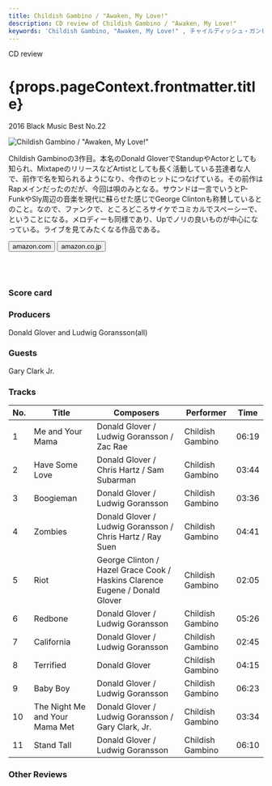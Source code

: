 ```yaml
---
title: Childish Gambino / "Awaken, My Love!"
description: CD review of Childish Gambino / "Awaken, My Love!"
keywords: 'Childish Gambino, "Awaken, My Love!"	, チャイルディッシュ・ガンビーノ, アウェイクン・マイ・ラブ！'
---
```





<p className="largeP">CD review</p>
<h1 className="h1--no--margin">{props.pageContext.frontmatter.title}</h1>
<p className="largeP"><Link to="/best50/2016/">2016 Black Music Best No.22</Link></p>

<Row  className="image-card-group">
	<Column colMd={"4"} colLg={"4"} noGutterMdLeft="">
       <ImageCard>

![Childish Gambino / "Awaken, My Love!"](../../images/cd/childishgambino1L.jpg) 

</ImageCard>
	</Column>
	<Column colMd={"8"} colLg={"8"} noGutterMdLeft="">
	<p>
	Childish Gambinoの3作目。本名のDonald GloverでStandupやActorとしても知られ、MixtapeのリリースなどArtistとしても長く活動している芸達者な人で、前作で名を知られるようになり、今作のヒットにつなげている。その前作はRapメインだったのだが、今回は唄のみとなる。サウンドは一言でいうとP-FunkやSly周辺の音楽を現代に蘇らせた感じでGeorge Clintonも称賛しているとのこと。なので、ファンクで、ところどころサイケでコミカルでスペーシーで、ということになる。メロディーも同様であり、Upでノリの良いものが中心になっている。ライブを見てみたくなる作品である。
	</p>
	<div>
	  <Button href="https://amzn.to/3anwY7u" kind="primary" size="small" renderIcon={ArrowUpRight24}>
      amazon.com
      </Button>
      <Button href="https://amzn.to/31MDpNs" kind="secondary" size="small" renderIcon={ArrowUpRight24}>
      amazon.co.jp
      </Button>
	</div>
	<a href="https://geo.music.apple.com/jp/album/awaken-my-love/1450975800?mt=1&app=music&ls=1&at=11lcug" style="display:inline-block;overflow:hidden;background:url(https://linkmaker.itunes.apple.com/ja-jp/lockup.svg?releaseDate=2016-12-02&kind=album&bubble=apple_music&style=mono-black) no-repeat;width:180px;height:45px;"></a>
	<a href="https://geo.music.apple.com/jp/album/awaken-my-love/1450975800?app=itunes&at=11lcug" style="display:inline-block;overflow:hidden;background:url(https://linkmaker.itunes.apple.com/ja-jp/badge-lrg.svg?releaseDate=2016-12-02T00:00:00Z&kind=album&bubble=itunes_music) no-repeat;width:140px;height:45px;"></a>
	</Column>
</Row>
<Row >
	<Column colMd={"4"} colLg={"4"} noGutterMdLeft="">
<div>
    <h3>Score card</h3>
	<SliderJS1 value="5" />
    <SliderJS2 value="4" />
	<SliderJS3 value="1" />
    <SliderJS4 value="9" />
</div>
</Column>
<Column colMd={"8"} colLg={"8"} noGutterMdLeft="">
<div>
<h3>Producers</h3>
<p>
Donald Glover and Ludwig Goransson(all)
</p>
<h3>Guests</h3>
<p>
Gary Clark Jr.
</p>
</div>
</Column>
</Row>

<h3>Tracks</h3>

| No. |	 Title                         |	 Composers                                                                 |	 Performer      | Time  |
| --- |	------------------------------ | --------------------------------------------------------------------------- | ---------------- | ----- |
| 1	  |	Me and Your Mama               | Donald Glover / Ludwig Goransson / Zac Rae                                  | Childish Gambino | 06:19 |
| 2	  |	Have Some Love                 | Donald Glover / Chris Hartz / Sam Subarman                                  | Childish Gambino | 03:44 |
| 3	  |	Boogieman                      | Donald Glover / Ludwig Goransson                                            | Childish Gambino | 03:36 |
| 4	  |	Zombies                        | Donald Glover / Ludwig Goransson / Chris Hartz / Ray Suen                   | Childish Gambino | 04:41 |
| 5	  |	Riot                           | George Clinton / Hazel Grace Cook / Haskins Clarence Eugene / Donald Glover | Childish Gambino | 02:05 |
| 6	  |	Redbone                        | Donald Glover / Ludwig Goransson                                            | Childish Gambino | 05:26 |
| 7	  |	California                     | Donald Glover / Ludwig Goransson                                            | Childish Gambino | 02:45 |
| 8	  |	Terrified                      | Donald Glover                                                               | Childish Gambino | 04:15 |
| 9	  |	Baby Boy                       | Donald Glover / Ludwig Goransson                                            | Childish Gambino | 06:23 |
| 10  |	The Night Me and Your Mama Met | Donald Glover / Ludwig Goransson / Gary Clark, Jr.                          | Childish Gambino | 03:34 |
| 11  |	Stand Tall                     | Donald Glover / Ludwig Goransson                                            | Childish Gambino | 06:10 |
    
<h3>Other Reviews</h3>

<Row>
<Column colMd={3} colLg={3} noGutterMdLeft>
<Review1 />
</Column>
</Row>